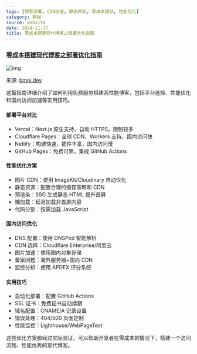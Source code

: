 ```yaml
---
tags: [博客部署, CDN加速, 静态网站, 零成本建站, 性能优化]
category: 教程
source: website
date: 2024-11-17
title: 零成本搭建现代博客之部署优化指南
---
```


### [零成本搭建现代博客之部署优化指南](https://www.bmpi.dev/dev/guide-to-setup-blog-site-with-zero-cost/5/)

![img](https://img.mengpeng.tech/i/2024/12/07/6753f7873cabe.webp)

来源: [bmpi.dev](https://www.bmpi.dev/dev/guide-to-setup-blog-site-with-zero-cost/5/)

这篇指南详细介绍了如何利用免费服务搭建高性能博客，包括平台选择、性能优化和国内访问加速等实用技巧。

#### 部署平台对比

-   Vercel：Next.js 原生支持，自动 HTTPS，限制较多
-   Cloudflare Pages：全球 CDN，Workers 支持，国内访问快
-   Netlify：构建快速，插件丰富，国内访问慢
-   GitHub Pages：免费可靠，集成 GitHub Actions

#### 性能优化方案

-   图片 CDN：使用 ImageKit/Cloudinary 自动优化
-   静态资源：配置合理的缓存策略和 CDN
-   预渲染：SSG 生成静态 HTML 提升首屏
-   懒加载：延迟加载非首屏内容
-   代码分割：按需加载 JavaScript

#### 国内访问优化

-   DNS 配置：使用 DNSPod 智能解析
-   CDN 选择：Cloudflare Enterprise/阿里云
-   图片加速：使用国内对象存储
-   备案问题：海外服务器+国内 CDN
-   监控分析：使用 APDEX 评分系统

#### 实用技巧

-   自动化部署：配置 GitHub Actions
-   SSL 证书：免费证书自动续期
-   域名配置：CNAME/A 记录设置
-   错误处理：404/500 页面定制
-   性能监控：Lighthouse/WebPageTest

这些优化方案都经过实际验证，可以帮助开发者在零成本的情况下，搭建一个访问流畅、性能优秀的现代博客。

